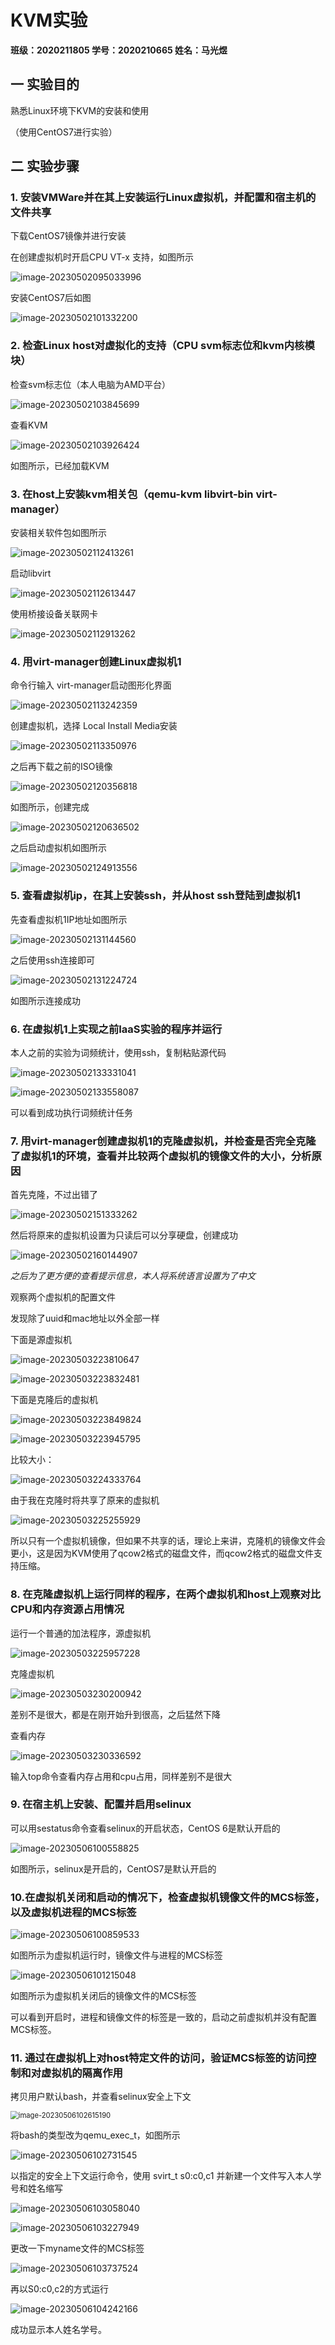 # KVM实验

**班级：2020211805	        学号：2020210665             姓名：马光煜**



## 一 实验目的

熟悉Linux环境下KVM的安装和使用

（使用CentOS7进行实验）

## 二 实验步骤

### 1. 安装VMWare并在其上安装运行Linux虚拟机，并配置和宿主机的文件共享

下载CentOS7镜像并进行安装

在创建虚拟机时开启CPU VT-x 支持，如图所示

![image-20230502095033996](D:\desktop\网站文章\pictures\image-20230502095033996.png)

安装CentOS7后如图

![image-20230502101332200](D:\desktop\网站文章\pictures\image-20230502101332200.png)

### 2. 检查Linux host对虚拟化的支持（CPU svm标志位和kvm内核模块）

检查svm标志位（本人电脑为AMD平台）

![image-20230502103845699](D:\desktop\网站文章\pictures\image-20230502103845699.png)

查看KVM

![image-20230502103926424](D:\desktop\网站文章\pictures\image-20230502103926424.png)

如图所示，已经加载KVM

### 3. 在host上安装kvm相关包（qemu-kvm libvirt-bin virt-manager）

安装相关软件包如图所示

![image-20230502112413261](D:\desktop\网站文章\pictures\image-20230502112413261.png)

启动libvirt

![image-20230502112613447](D:\desktop\网站文章\pictures\image-20230502112613447.png)

使用桥接设备关联网卡

![image-20230502112913262](D:\desktop\网站文章\pictures\image-20230502112913262.png)

### 4. 用virt-manager创建Linux虚拟机1

命令行输入 virt-manager启动图形化界面

![image-20230502113242359](D:\desktop\网站文章\pictures\image-20230502113242359.png)

创建虚拟机，选择 Local Install Media安装

![image-20230502113350976](D:\desktop\网站文章\pictures\image-20230502113350976.png)

之后再下载之前的ISO镜像

![image-20230502120356818](D:\desktop\网站文章\pictures\image-20230502120356818.png)

如图所示，创建完成

![image-20230502120636502](D:\desktop\网站文章\pictures\image-20230502120636502.png)

之后启动虚拟机如图所示

![image-20230502124913556](D:\desktop\网站文章\pictures\image-20230502124913556.png)

### 5. 查看虚拟机ip，在其上安装ssh，并从host ssh登陆到虚拟机1

先查看虚拟机1IP地址如图所示

![image-20230502131144560](D:\desktop\网站文章\pictures\image-20230502131144560.png)

之后使用ssh连接即可

![image-20230502131224724](D:\desktop\网站文章\pictures\image-20230502131224724.png)

如图所示连接成功

### 6. 在虚拟机1上实现之前IaaS实验的程序并运行

本人之前的实验为词频统计，使用ssh，复制粘贴源代码

![image-20230502133331041](D:\desktop\网站文章\pictures\image-20230502133331041.png)

![image-20230502133558087](D:\desktop\网站文章\pictures\image-20230502133558087.png)

可以看到成功执行词频统计任务

### 7. 用virt-manager创建虚拟机1的克隆虚拟机，并检查是否完全克隆了虚拟机1的环境，查看并比较两个虚拟机的镜像文件的大小，分析原因

首先克隆，不过出错了

![image-20230502151333262](D:\desktop\网站文章\pictures\image-20230502151333262.png)

然后将原来的虚拟机设置为只读后可以分享硬盘，创建成功

![image-20230502160144907](D:\desktop\网站文章\pictures\image-20230502160144907.png)

*之后为了更方便的查看提示信息，本人将系统语言设置为了中文*

观察两个虚拟机的配置文件

发现除了uuid和mac地址以外全部一样

下面是源虚拟机

![image-20230503223810647](D:\desktop\网站文章\pictures\image-20230503223810647.png)

![image-20230503223832481](D:\desktop\网站文章\pictures\image-20230503223832481.png)

下面是克隆后的虚拟机

![image-20230503223849824](D:\desktop\网站文章\pictures\image-20230503223849824.png)

![image-20230503223945795](D:\desktop\网站文章\pictures\image-20230503223945795.png)

比较大小：

![image-20230503224333764](D:\desktop\网站文章\pictures\image-20230503224333764.png)

由于我在克隆时将共享了原来的虚拟机

![image-20230503225255929](D:\desktop\网站文章\pictures\image-20230503225255929.png)

所以只有一个虚拟机镜像，但如果不共享的话，理论上来讲，克隆机的镜像文件会更小，这是因为KVM使用了qcow2格式的磁盘文件，而qcow2格式的磁盘文件支持压缩。

### 8. 在克隆虚拟机上运行同样的程序，在两个虚拟机和host上观察对比CPU和内存资源占用情况

运行一个普通的加法程序，源虚拟机

![image-20230503225957228](D:\desktop\网站文章\pictures\image-20230503225957228.png)

克隆虚拟机

![image-20230503230200942](D:\desktop\网站文章\pictures\image-20230503230200942.png)

差别不是很大，都是在刚开始升到很高，之后猛然下降

查看内存

![image-20230503230336592](D:\desktop\网站文章\pictures\image-20230503230336592.png)

输入top命令查看内存占用和cpu占用，同样差别不是很大

### 9. 在宿主机上安装、配置并启用selinux

可以用sestatus命令查看selinux的开启状态，CentOS 6是默认开启的

![image-20230506100558825](D:\desktop\网站文章\pictures\image-20230506100558825.png)

如图所示，selinux是开启的，CentOS7是默认开启的

### 10.在虚拟机关闭和启动的情况下，检查虚拟机镜像文件的MCS标签，以及虚拟机进程的MCS标签

![image-20230506100859533](D:\desktop\网站文章\pictures\image-20230506100859533.png)

如图所示为虚拟机运行时，镜像文件与进程的MCS标签

![image-20230506101215048](D:\desktop\网站文章\pictures\image-20230506101215048.png)

如图所示为虚拟机关闭后的镜像文件的MCS标签

可以看到开启时，进程和镜像文件的标签是一致的，启动之前虚拟机并没有配置MCS标签。

### 11. 通过在虚拟机上对host特定文件的访问，验证MCS标签的访问控制和对虚拟机的隔离作用

拷贝用户默认bash，并查看selinux安全上下文

<img src="D:\desktop\网站文章\pictures\image-20230506102615190.png" alt="image-20230506102615190" style="zoom:80%;" />



将bash的类型改为qemu_exec_t，如图所示

![image-20230506102731545](D:\desktop\网站文章\pictures\image-20230506102731545.png)



以指定的安全上下文运行命令，使用 svirt_t s0:c0,c1 并新建一个文件写入本人学号和姓名缩写

![image-20230506103058040](D:\desktop\网站文章\pictures\image-20230506103058040.png)



![image-20230506103227949](D:\desktop\网站文章\pictures\image-20230506103227949.png)



更改一下myname文件的MCS标签

![image-20230506103737524](D:\desktop\网站文章\pictures\image-20230506103737524.png)



再以S0:c0,c2的方式运行

![image-20230506104242166](D:\desktop\网站文章\pictures\image-20230506104242166.png)

成功显示本人姓名学号。
